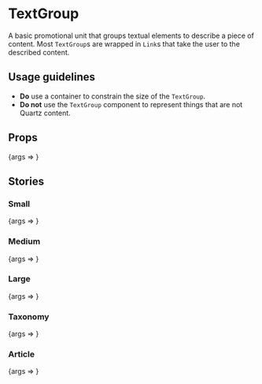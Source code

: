 
<Meta title="TextGroup" component={TextGroup} />

# TextGroup

A basic promotional unit that groups textual elements to describe a piece of
content. Most `TextGroup`s are wrapped in `Link`s that take the user to the
described content.

## Usage guidelines

- **Do** use a container to constrain the size of the `TextGroup`.
- **Do not** use the `TextGroup` component to represent things that are not Quartz content.

## Props

<Canvas>
	<Story
		args={{
			tagline: 'The concise, conversational rundown you need to start your day.',
			title: 'Quartz Daily Brief',
		}}
		name="Default"
	>
		{args => <TextGroup {...args} />}
	</Story>
</Canvas>

<ArgsTable story="Default" />

## Stories

### Small

<Canvas>
	<Story
		args={{
			size: 'small',
			tagline: 'The concise, conversational rundown you need to start your day.',
			title: 'Quartz Daily Brief',
		}}
		name="Small"
	>
		{args => <TextGroup {...args} />}
	</Story>
</Canvas>

### Medium

<Canvas>
	<Story
		args={{
			size: 'medium',
			tagline: 'The concise, conversational rundown you need to start your day.',
			title: 'Quartz Daily Brief',
		}}
		name="Medium"
	>
		{args => <TextGroup {...args} />}
	</Story>
</Canvas>

### Large

<Canvas>
	<Story
		args={{
			size: 'large',
			tagline: 'The concise, conversational rundown you need to start your day.',
			title: 'Quartz Daily Brief',
		}}
		name="Large"
	>
		{args => <TextGroup {...args} />}
	</Story>
</Canvas>

### Taxonomy

<Canvas>
	<Story
		args={{
			kicker: 'From our Guide',
			tagline: 'Which unicorns will fade and which are here to stay.',
			title: 'Beyond the fintech hype',
		}}
		name="Taxonomy"
	>
		{args => <TextGroup {...args} />}
	</Story>
</Canvas>

### Article

<Canvas>
	<Story
		args={{
			isArticle: true,
			kicker: 'Lightning Goals',
			size: 'large',
			tagline: 'Oct. 12, 2018 • Quartz',
			title: 'Usain Bolt is slowly but surely becoming a soccer player',
		}}
		name="Article"
	>
		{args => <TextGroup {...args} />}
	</Story>
</Canvas>
